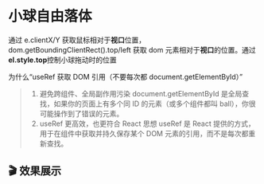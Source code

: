 
# 小球自由落体

通过 e.clientX/Y 获取鼠标相对于**视口**位置，dom.getBoundingClientRect().top/left 获取 dom 元素相对于**视口**的位置。通过**el.style.top**控制小球拖动时的位置

为什么“useRef 获取 DOM 引用（不要每次都 document.getElementById）”

> 1.  避免跨组件、全局副作用污染
>     document.getElementById 是全局查找，如果你的页面上有多个同 ID 的元素（或多个组件都叫 ball），你很可能操作到了错误的元素。
> 2.  useRef 更高效，也更符合 React 思想
>     useRef 是 React 提供的方式，用于在组件中获取并持久保存某个 DOM 元素的引用，而不是每次都重新查找。

## 🎬 效果展示

<BallFreeDown />
